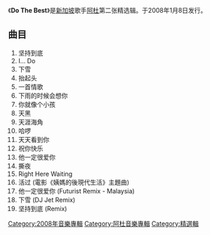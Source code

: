 {{NoteTA
|G1=Music
}}
{{Infobox album
| name         = {{lang|en|Do The Best}}
| type         = greatest
| artist       = [[阿杜_(新加坡歌手)|阿杜]]
| cover        = 
| released     = {{start date|2008|01|08}}
| studio       = 
| genre        = [[流行_(音樂類型)|流行]]
| length       = 
| label        = 
| producer     = 
| prev_title   = [[撒野|撒野]]
| prev_year    = 2007
| next_title   = [[没什么好怕|没什么好怕]]
| next_year    = 2010
}}

《'''Do The Best'''》是[[新加坡|新加坡]]歌手[[阿杜_(新加坡歌手)|阿杜]]第二张精选辑。于2008年1月8日发行。

== 曲目 ==
#坚持到底 
#I… Do 
#下雪 
#抬起头 
#一首情歌 
#下雨的时候会想你 
#你就像个小孩 
#天黑 
#天涯海角 
#哈啰 
#天天看到你 
#祝你快乐 
#他一定很爱你 
#撕夜 
#Right Here Waiting 
#活过 (電影《姨媽的後現代生活》主題曲)
#他一定很爱你 (Futurist Remix - Malaysia) 
#下雪 (DJ Jet Remix) 
#坚持到底 (Remix)
{{ADO Album}}

[[Category:2008年音樂專輯|Category:2008年音樂專輯]]
[[Category:阿杜音樂專輯|Category:阿杜音樂專輯]]
[[Category:精選輯|Category:精選輯]]